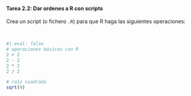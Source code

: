 ::: {.callout-important icon="false"}
#### Tarea 2.2: Dar ordenes a R con **scripts**

Crea un script (o fichero `.R`) para que R haga las siguientes operaciones:

<br>

```r
#| eval: false
# operaciones básicas con R
2 + 2    
2 - 2    
2 * 2    
2 / 2 

# raíz cuadrada
sqrt(9)
```

:::

